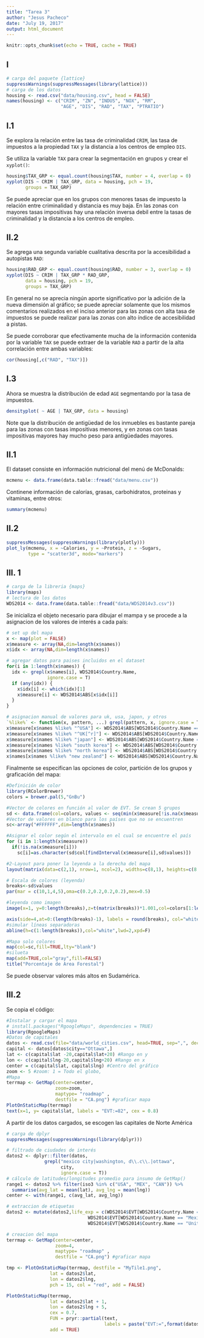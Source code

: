 ```yaml
---
title: "Tarea 3"
author: "Jesus Pacheco"
date: "July 19, 2017"
output: html_document
---
```


```r
knitr::opts_chunk$set(echo = TRUE, cache = TRUE)
```

## I

```r
# carga del paquete {lattice}
suppressWarnings(suppressMessages(library(lattice)))
# carga de los datos
housing <- read.csv("data/housing.csv", head = FALSE)
names(housing) <- c("CRIM", "ZN", "INDUS", "NOX", "RM",
                    "AGE", "DIS", "RAD", "TAX", "PTRATIO")
```

## I.1

Se explora la relación entre las tasa de criminalidad `CRIM`, las tasa de impuestos a la propiedad `TAX` y la distancia a los centros de empleo `DIS`. 

Se utiliza la variable `TAX` para crear la segmentación en grupos y crear el `xyplot()`:

```r
housing$TAX_GRP <- equal.count(housing$TAX, number = 4, overlap = 0)
xyplot(DIS ~ CRIM | TAX_GRP, data = housing, pch = 19, 
       groups = TAX_GRP)
```

Se puede apreciar que en los grupos con menores tasas de impuesto la relación entre criminalidad y distancia es muy baja. En las zonas con mayores tasas impositivas hay una relación inversa  debil entre la tasas de criminalidad y la distancia a los centros de empleo.

## II.2

Se agrega una segunda variable cualitativa descrita por la accesibilidad a autopistas `RAD`:

```r
housing$RAD_GRP <- equal.count(housing$RAD, number = 3, overlap = 0)
xyplot(DIS ~ CRIM | TAX_GRP * RAD_GRP, 
       data = housing, pch = 19, 
       groups = TAX_GRP)
```

En general no se aprecia ningún aporte significativo por la adición de la nueva dimensión al gráfico; se puede apreciar solamente que los mismos comentarios realizados en el inciso anterior para las zonas con alta tasa de impuestos se puede realizar para las zonas con alto índice de accesibilidad a pistas.

Se puede corroborar que efectivamente mucha de la información contenida por la variable `TAX` se puede extraer de la variable `RAD` a partir de la alta correlación entre ambas variables:

```r
cor(housing[,c("RAD", "TAX")])
```

## I.3

Ahora se muestra la distribución de edad `AGE` segmentando por la tasa de impuestos.

```r
densityplot( ~ AGE | TAX_GRP, data = housing)
```

Note que la distribución de antigüedad de los inmuebles es bastante pareja para las zonas con tasas impositivas menores, y en zonas con tasas impositivas mayores hay mucho peso para antigüedades mayores.

## II.1

El dataset consiste en información nutricional del menú de McDonalds:

```r
mcmenu <- data.frame(data.table::fread("data/menu.csv"))
```

Continene información de calorías, grasas, carbohidratos, proteinas y vitaminas, entre otros:

```r
summary(mcmenu)
```

## II.2


```r
suppressMessages(suppressWarnings(library(plotly)))
plot_ly(mcmenu, x = ~Calories, y = ~Protein, z = ~Sugars, 
        type = "scatter3d", mode="markers")
```


## III. 1

```r
# carga de la libreria {maps}
library(maps)
# lectura de los datos
WDS2014 <- data.frame(data.table::fread("data/WDS2014v3.csv"))
```

Se inicializa el objeto necesario para dibujar el mampa y se procede a la asignacion de los valores de interés a cada país:

```r
# set up del mapa
x <- map(plot = FALSE)
x$measure <- array(NA,dim=length(x$names))
x$idx <- array(NA,dim=length(x$names))

# agregar datos para paises incluidos en el dataset
for(i in 1:length(x$names)) {
  idx <- grepl(x$names[i], WDS2014$Country.Name, 
               ignore.case = T)
  if (any(idx)) {
    x$idx[i] <- which(idx)[1]
    x$measure[i] <- WDS2014$ABS[x$idx[i]]
  }
}

# asignacion manual de valores para uk, usa, japon, y otros 
`%like%` <- function(x, pattern, ...) grepl(pattern, x, ignore.case = T, ...)
x$measure[x$names %like% "^USA"] <- WDS2014$ABS[WDS2014$Country.Name == "United States"]
x$measure[x$names %like% "^UK[^r]"] <- WDS2014$ABS[WDS2014$Country.Name == "United Kingdom"]
x$measure[x$names %like% "japan"] <- WDS2014$ABS[WDS2014$Country.Name == "Japan"]
x$measure[x$names %like% "south korea"] <- WDS2014$ABS[WDS2014$Country.Name == "Korea, Rep."]
x$measure[x$names %like% "north korea"] <- WDS2014$ABS[WDS2014$Country.Name %like% "Korea.*Dem.*People"]
x$names[x$names %like% "new zealand"] <- WDS2014$ABS[WDS2014$Country.Name == "New Zealand"]
```

Finalmente se especifican las opciones de color, partición de los grupos y graficación del mapa:

```r
#Definición de color
library(RColorBrewer)
colors = brewer.pal(5,"GnBu")

#Vector de colores en función al valor de EVT. Se crean 5 grupos 
sd <- data.frame(col=colors, values <- seq(min(x$measure[!is.na(x$measure)]), max(x$measure[!is.na(x$measure)]) *1.0001,length.out=5))
#Vector de valores en blanco para los países que no se encuentren
sc<-array("#FFFFFF",dim=length(x$names))

#Asignar el color según el intervalo en el cual se encuentre el país
for (i in 1:length(x$measure))
  if(!is.na(x$measure[i]))
    sc[i]=as.character(sd$col[findInterval(x$measure[i],sd$values)])

#2-Layout para poner la leyenda a la derecha del mapa
layout(matrix(data=c(2,1), nrow=1, ncol=2), widths=c(8,1), heights=c(8,1))

# Escala de colores (leyenda)
breaks<-sd$values
par(mar = c(10,1,4,5),oma=c(0.2,0.2,0.2,0.2),mex=0.5)

#leyenda como imagen
image(x=1, y=0:length(breaks),z=t(matrix(breaks))*1.001,col=colors[1:length(breaks)-1],axes=FALSE, breaks=breaks, xlab="",ylab="",xaxt="n")

axis(side=4,at=0:(length(breaks)-1), labels = round(breaks), col="white", las=1)
#simular líneas separadoras
abline(h=c(1:length(breaks)),col="white",lwd=2,xpd=F)

#Mapa solo colores
map(col=sc,fill=TRUE,lty="blank")
#silueta
map(add=TRUE,col="gray",fill=FALSE)
title("Porcentaje de Area Forestal")
```

Se puede observar valores más altos en Sudamérica.

## III.2

Se copia el código:

```r
#Instalar y cargar el mapa
# install.packages("RgoogleMaps", dependencies = TRUE)
library(RgoogleMaps)
#Datos de capitales
datos <- read.csv(file="data/world_cities.csv", head=TRUE, sep=",", dec = ".")
capital <- datos[datos$city=="Ottawa",]
lat <- c(capital$lat -20,capital$lat+20) #Rango en y
lon <- c(capital$lng-20,capital$lng+20) #Rango en x
center = c(capital$lat, capital$lng) #Centro del gráfico
zoom <- 5 #zoom: 1 = Todo el globo,
#Mapa
terrmap <- GetMap(center=center, 
                  zoom=zoom, 
                  maptype= "roadmap" , 
                  destfile = "CA.png") #graficar mapa
PlotOnStaticMap(terrmap)
text(x=1, y= capital$lat, labels = "EVT:=82", cex = 0.8)
```

A partir de los datos cargados, se escogen las capitales de Norte América 

```r
# carga de dplyr
suppressMessages(suppressWarnings(library(dplyr)))

# filtrado de ciudades de interés
datos2 <- dplyr::filter(datos,
              grepl("mexico city|washington, d\\.c\\.|ottawa",
                    city, 
                    ignore.case = T))
# cálculo de latitudes/longitudes promedio para insumo de GetMap()
range1 <- datos2 %>% filter(iso3 %in% c("USA", "MEX", "CAN")) %>% 
  summarise(avg_lat = mean(lat), avg_lng = mean(lng))
center <- with(range1, c(avg_lat, avg_lng))

# extraccion de etiquetas
datos2 <- mutate(datos2,life_exp = c(WDS2014$EVT[WDS2014$Country.Name == "Canada"],
                              WDS2014$EVT[WDS2014$Country.Name == "Mexico"],
                              WDS2014$EVT[WDS2014$Country.Name == "United States"]))

# creacion del mapa
terrmap <- GetMap(center=center, 
                  zoom=4, 
                  maptype= "roadmap" , 
                  destfile = "CA.png") #graficar mapa

tmp <- PlotOnStaticMap(terrmap, destfile = "MyTile1.png",
                lat = datos2$lat,
                lon = datos2$lng,
                pch = 15, col = "red", add = FALSE)

PlotOnStaticMap(terrmap,
                lat = datos2$lat + 1,
                lon = datos2$lng + 5,
                cex = 0.7,
                FUN = pryr::partial(text, 
                                    labels = paste("EVT:=",format(datos2$life_exp))),
                add = TRUE)


```


